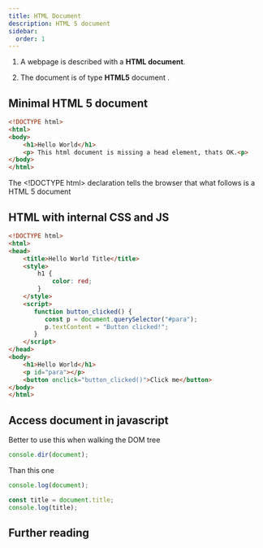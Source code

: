 ```yaml
---
title: HTML Document
description: HTML 5 document
sidebar:
  order: 1
---
```




1. A webpage is described with a **HTML document**.

2. The document is of type **HTML5** document .
   <HTML5Icon display="inline !important" font-size="3rem"/>

## Minimal HTML 5 document

```html title="index.html"
<!DOCTYPE html>
<html>
<body>
    <h1>Hello World</h1>
    <p> This html document is missing a head element, thats OK.<p>
</body>
</html>
```

<Aside>
The &lt;!DOCTYPE html&gt; declaration tells the browser that what follows is a HTML 5 document
</Aside>

## HTML with internal CSS and JS
```html title="index.html"
<!DOCTYPE html>
<html>
<head>
    <title>Hello World Title</title>
    <style>
        h1 {
            color: red;
        }
    </style>
    <script>
       function button_clicked() {
          const p = document.querySelector("#para");
          p.textContent = "Button clicked!";
       }
    </script>
</head>
<body>
    <h1>Hello World</h1>
    <p id="para"></p>
    <button onclick="button_clicked()">Click me</button>
</body>
</html>
```

## Access document in javascript

Better to use this when walking the DOM tree 

```js title="console-dir-document.js"
console.dir(document);
```

Than this one

```js title="console-log-document.js"
console.log(document);
```

```js title="title.js"
const title = document.title;
console.log(title);
```

## Further reading


